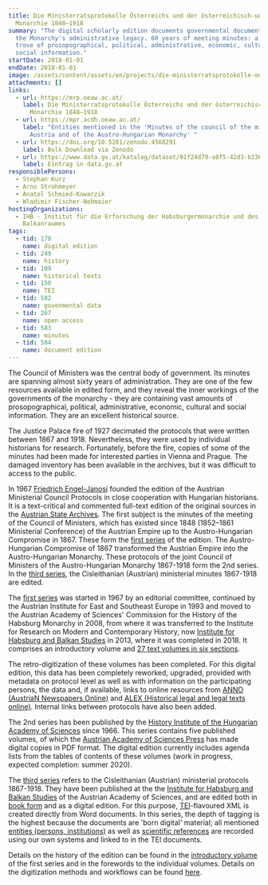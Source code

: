 ```yaml
---
title: Die Ministerratsprotokolle Österreichs und der österreichisch-ungarischen
  Monarchie 1848–1918
summary: "The digital scholarly edition documents governmental documents from
  the Monarchy's administrative legacy. 60 years of meeting minutes: a huge data
  trove of prosopographical, political, administrative, economic, cultural and
  social information."
startDate: 2018-01-01
endDate: 2018-01-01
image: /assets/content/assets/en/projects/die-ministerratsprotokolle-oesterreichs-und-der-oesterreichisch-ungarischen-monarchie-1848-1918/project_background.jpg
attachments: []
links:
  - url: https://mrp.oeaw.ac.at/
    label: Die Ministerratsprotokolle Österreichs und der österreichisch-ungarischen
      Monarchie 1848–1918
  - url: https://mpr.acdh.oeaw.ac.at/
    label: "Entities mentioned in the 'Minutes of the council of the ministers of
      Austria and of the Austro-Hungarian Monarchy' "
  - url: https://doi.org/10.5281/zenodo.4568291
    label: Bulk Download via Zenodo
  - url: https://www.data.gv.at/katalog/dataset/01f24d79-a8f5-42d3-b236-eeee3b45277e
    label: Eintrag in data.gv.at
responsiblePersons:
  - Stephan Kurz
  - Arno Strohmeyer
  - Anatol Schmied-Kowarzik
  - Wladimir Fischer-Nebmaier
hostingOrganizations:
  - IHB - Institut für die Erforschung der Habsburgermonarchie und des
    Balkanraumes
tags:
  - tid: 178
    name: digital edition
  - tid: 249
    name: history
  - tid: 109
    name: historical texts
  - tid: 150
    name: TEI
  - tid: 582
    name: govenmental data
  - tid: 267
    name: open access
  - tid: 583
    name: minutes
  - tid: 584
    name: document edition
---
```

The Council of Ministers was the central body of government. Its minutes are spanning almost sixty years of administration. They are one of the few resources available in edited form, and they reveal the inner workings of the governments of the monarchy - they are containing vast amounts of prosopographical, political, administrative, economic, cultural and social information. They are an excellent historical source.

The Justice Palace fire of 1927 decimated the protocols that were written between 1867 and 1918. Nevertheless, they were used by individual historians for research. Fortunately, before the fire, copies of some of the minutes had been made for interested parties in Vienna and Prague. The damaged inventory has been available in the archives, but it was difficult to access to the public.

In 1967 [Friedrich Engel-Janosi](https://gedenkbuch.univie.ac.at/index.php?person_single_id=32930) founded the edition of the Austrian Ministerial Council Protocols in close cooperation with Hungarian historians. It is a text-critical and commented full-text edition of the original sources in the [Austrian State Archives](https://www.oesta.gv.at/). The first subject is the minutes of the meeting of the Council of Ministers, which has existed since 1848 (1852–1861 Ministerial Conference) of the Austrian Empire up to the Austro-Hungarian Compromise in 1867. These form the [first series](https://mrp.oeaw.ac.at/pages/toc.html?collection=editions&volume=MRP-1-) of the edition. The Austro-Hungarian Compromise of 1867 transformed the Austrian Empire into the Austro-Hungarian Monarchy. These protocols of the joint Council of Ministers of the Austro-Hungarian Monarchy 1867-1918 form the 2nd series. In the [third series](https://mrp.oeaw.ac.at/pages/toc.html?collection=editions&volume=MRP-3-0), the Cisleithanian (Austrian) ministerial minutes 1867-1918 are edited.

The [first series](https://mrp.oeaw.ac.at/pages/toc.html?collection=editions&volume=MRP-1-) was started in 1967 by an editorial committee, continued by the Austrian Institute for East and Southeast Europe in 1993 and moved to the Austrian Academy of Sciences' Commission for the History of the Habsburg Monarchy in 2008, from where it was transferred to the Institute for Research on Modern and Contemporary History, now [Institute for Habsburg and Balkan Studies](https://www.oeaw.ac.at/ihb) in 2013, where it was completed in 2018. It comprises an introductory volume and [27 text volumes in six sections](https://mrp.oeaw.ac.at/pages/volumes.html).

The retro-digitization of these volumes has been completed. For this digital edition, this data has been completely reworked, upgraded, provided with metadata on protocol level as well as with information on the participating persons, the data and, if available, links to online resources from [ANNO (AustriaN Newspapers Online)](http://anno.onb.ac.at/) and [ALEX (Historical legal and legal texts online)](http://alex.onb.ac.at/). Internal links between protocols have also been added.

The 2nd series has been published by the [History Institute of the Hungarian Academy of Sciences](https://tti.btk.mta.hu/en/) since 1966. This series contains five published volumes, of which the [Austrian Academy of Sciences Press](https://verlag.oeaw.ac.at/) has made digital copies in PDF format. The digital edition currently includes agenda lists from the tables of contents of these volumes (work in progress, expected completion: summer 2020).

The [third series](https://mrp.oeaw.ac.at/pages/toc.html?collection=editions&volume=MRP-3-0-) refers to the Cisleithanian (Austrian) ministerial protocols 1867-1918. They have been published at the the [Institute for Habsburg and Balkan Studies](https://www.oeaw.ac.at/ihb/forschungsbereiche/digitale-historiographie-und-editionen/forschung/ministerratsprotokolle-habsburgermonarchie) of the Austrian Academy of Sciences, and are edited both in [book form](https://verlag.oeaw.ac.at/die-protokolle-cisleithanischen-ministerrates-1867-1918) and as a digital edition. For this purpose, [TEI](https://tei-c.org/)\-flavoured XML is created directly from Word documents. In this series, the depth of tagging is the highest because the documents are 'born digital' material; all mentioned [entities (persons, institutions)](https://mpr.acdh.oeaw.ac.at/) as well as [scientific references](https://www.zotero.org/groups/2042149/mrp-bib/) are recorded using our own systems and linked to in the TEI documents.

Details on the history of the edition can be found in the [introductory volume](https://mrp.oeaw.ac.at/pages/toc.html?collection=editions&volume=MRP-1-0) of the first series and in the forewords to the individual volumes. Details on the digitization methods and workflows can be found [here](https://mrp.oeaw.ac.at/pages/show.html?document=workflows.xml&directory=meta).
